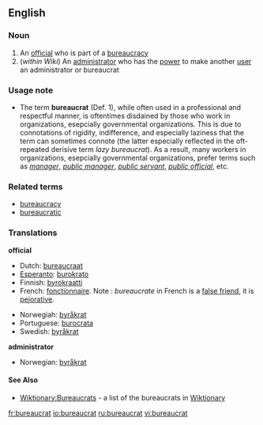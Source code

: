 ==English==
===Noun===
{{en-noun}}

# An [[official]] who is part of a [[bureaucracy]]
#(''within Wiki'') An [[administrator]] who has the [[power]] to make another [[user]] an administrator or bureaucrat

===Usage note===
*The term '''bureaucrat''' (Def. 1), while often used in a professional and respectful manner, is oftentimes disdained by those who work in organizations, esepcially governmental organizations.  This is due to connotations of rigidity, indifference, and especially laziness that the term can sometimes connote (the latter especially reflected in the oft-repeated derisive term ''lazy bureaucrat'').  As a result, many workers in organizations, esepcially governmental organizations, prefer terms such as ''[[manager]]'', ''[[public manager]]'', ''[[public servant]]'', ''[[public official]]'', etc.

===Related terms===
*[[bureaucracy]]
*[[bureaucratic]]

===Translations===
'''official'''
{{top}}
*Dutch: [[bureaucraat]] {{m}}
*[[Esperanto]]: [[burokrato]]
*Finnish: [[byrokraatti]]
*French: [[fonctionnaire]]. Note : ''bureaucrate'' in French is a [[false friend]], it is [[pejorative]].
{{mid}}
*Norwegiah: [[byråkrat]] {{m}}
*Portuguese: [[burocrata]] {{mf}}
*Swedish: [[byråkrat]] {{c}}
{{bottom}}
'''administrator'''
{{top}}
{{mid}}
*Norwegian: [[byråkrat]]
{{bottom}}

====See Also====
* [[Wiktionary:Bureaucrats]] - a list of the bureaucrats in [[Wiktionary]]

[[fr:bureaucrat]]
[[io:bureaucrat]]
[[ru:bureaucrat]]
[[vi:bureaucrat]]